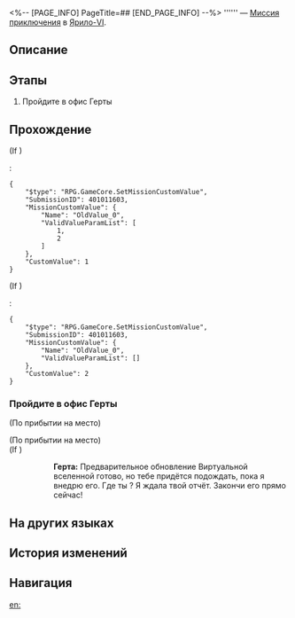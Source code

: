 <%-- [PAGE_INFO]
PageTitle=##
[END_PAGE_INFO] --%>
{{Дополнить|Диалоги.}}
{{Миссия Инфобокс
|id              = 4010116
|Название        = 
|Изображение     = Миссия .png
|Тип             = Миссия приключения
|Событие         = 
|Глава           = 
|Условия         = Завершена [[Миссия Освоения]] «[[Долгое ожидание лезвия клинка]]»
|Персонажи       = Герта; Первопроходец
|СтартЛокация    = [[Ярило-VI]] — [[Камнеград]]
|Мир             = Ярило-VI
|Предыдущая      = 
|Следующая       = Виртуальная вселенная I
|Награды         = Разрежённый эфир*3; Кредиты*2 000
}}
'''''' — [[Миссия приключения]] в [[Ярило-VI]].

==Описание==
{{Описание|<!--официальное описание из Перекрёстка судеб-->}}

==Этапы==
# Пройдите в офис Герты

==Прохождение==
{{Дополнить}}
;(If {{cx}}<!--SubMission Finish: 403000222-->)
:<pre>{
	"$type": "RPG.GameCore.SetMissionCustomValue",
	"SubmissionID": 401011603,
	"MissionCustomValue": {
		"Name": "OldValue_0",
		"ValidValueParamList": [
			1,
			2
		]
	},
	"CustomValue": 1
}</pre>
;(If {{cx}}<!--SubMission not Finish: 403000222-->)
:<pre>{
	"$type": "RPG.GameCore.SetMissionCustomValue",
	"SubmissionID": 401011603,
	"MissionCustomValue": {
		"Name": "OldValue_0",
		"ValidValueParamList": []
	},
	"CustomValue": 2
}</pre>
{{Диалог Конец}}

===Пройдите в офис Герты===
{{Описание миссии|тип=Миссия приключения|локация=Офис Герты|Герта просит вас погрузиться в Виртуальную вселенную, созданную Обществом гениев, и притвориться Эоном Освоения. Ваша задача - попытаться узнать секрет Эонов и Путей у виртуальных Эонов.}}
{{Диалог Начало}}
;(По прибытии на место)

;(По прибытии на место)
;(If {{cx}}<!--SubMission not Finish: 403000222-->)
::'''Герта:''' Предварительное обновление Виртуальной вселенной готово, но тебе придётся подождать, пока я внедрю его. Где ты {{MC|ж=пропадала|м=пропадал}}? Я ждала твой отчёт. Закончи его прямо сейчас!
{{Диалог Конец}}

==На других языках==
{{На других языках
|en   = 
|zhs  = 
|zht  = 
|ja   = 
|ko   = 
|es   = 
|fr   = 
|ru   = 
|th   = 
|vi   = 
|de   = 
|id   = 
|pt   = 
}}

==История изменений==
{{История изменений|3.5}}

==Навигация==
{{Миссия приключения Навбокс|Глава }}

[[en:]]
